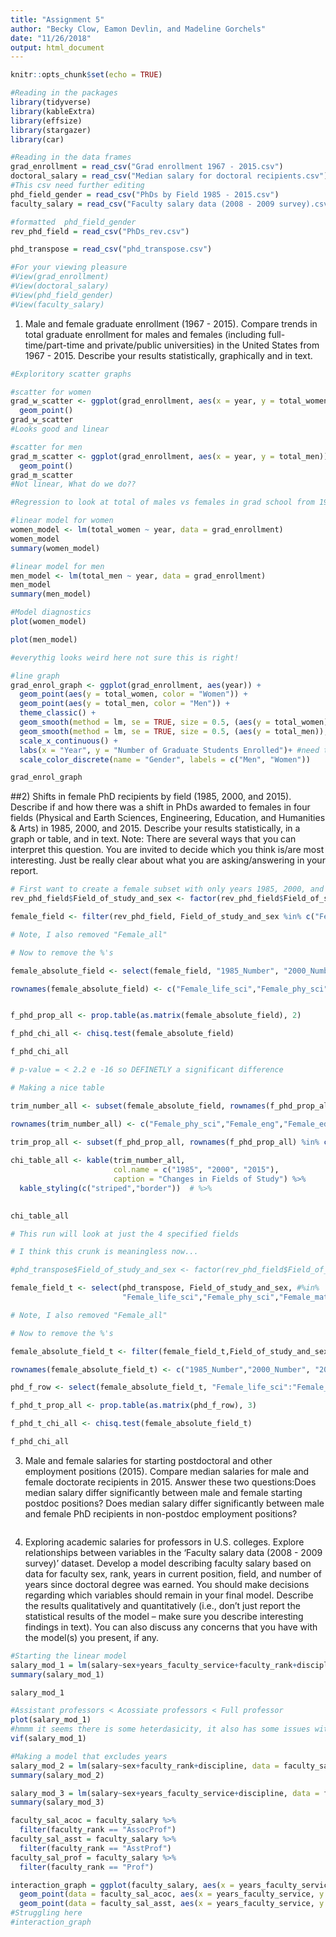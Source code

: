 ```yaml
---
title: "Assignment 5"
author: "Becky Clow, Eamon Devlin, and Madeline Gorchels"
date: "11/26/2018"
output: html_document
---
```


```r
knitr::opts_chunk$set(echo = TRUE)
```

```r
#Reading in the packages 
library(tidyverse)
library(kableExtra)
library(effsize)
library(stargazer)
library(car)

#Reading in the data frames
grad_enrollment = read_csv("Grad enrollment 1967 - 2015.csv")
doctoral_salary = read_csv("Median salary for doctoral recipients.csv")
#This csv need further editing 
phd_field_gender = read_csv("PhDs by Field 1985 - 2015.csv")
faculty_salary = read_csv("Faculty salary data (2008 - 2009 survey).csv")

#formatted  phd_field_gender
rev_phd_field = read_csv("PhDs_rev.csv")

phd_transpose = read_csv("phd_transpose.csv")

#For your viewing pleasure 
#View(grad_enrollment)
#View(doctoral_salary)
#View(phd_field_gender)
#View(faculty_salary)
```

1) Male and female graduate enrollment (1967 - 2015). Compare trends in total graduate enrollment
for males and females (including full-time/part-time and private/public universities) in the United
States from 1967 - 2015. Describe your results statistically, graphically and in text.

```r
#Exploritory scatter graphs

#scatter for women
grad_w_scatter <- ggplot(grad_enrollment, aes(x = year, y = total_women)) +
  geom_point()
grad_w_scatter
#Looks good and linear

#scatter for men
grad_m_scatter <- ggplot(grad_enrollment, aes(x = year, y = total_men)) +
  geom_point()
grad_m_scatter
#Not linear, What do we do??
```

```r
#Regression to look at total of males vs females in grad school from 1967-2015

#linear model for women
women_model <- lm(total_women ~ year, data = grad_enrollment)
women_model
summary(women_model)

#linear model for men
men_model <- lm(total_men ~ year, data = grad_enrollment)
men_model
summary(men_model)

```

```r
#Model diagnostics
plot(women_model)

plot(men_model)

#everythig looks weird here not sure this is right!
```


```r
#line graph
grad_enrol_graph <- ggplot(grad_enrollment, aes(year)) +
  geom_point(aes(y = total_women, color = "Women")) +
  geom_point(aes(y = total_men, color = "Men")) +
  theme_classic() +
  geom_smooth(method = lm, se = TRUE, size = 0.5, (aes(y = total_women)), color = "turquoise") +
  geom_smooth(method = lm, se = TRUE, size = 0.5, (aes(y = total_men)), color = "coral2") +
  scale_x_continuous() +
  labs(x = "Year", y = "Number of Graduate Students Enrolled")+ #need to fix ledgend and colors 
  scale_color_discrete(name = "Gender", labels = c("Men", "Women"))

grad_enrol_graph

```
##2) Shifts in female PhD recipients by field (1985, 2000, and 2015). 
Describe if and how there was a shift in PhDs awarded to females in four fields (Physical and Earth Sciences, Engineering, Education,
and Humanities & Arts) in 1985, 2000, and 2015. Describe your results statistically, in a graph or table, and in text. Note: There are several ways that you can interpret this question. You are invited to decide
which you think is/are most interesting. Just be really clear about what you are asking/answering in
your report.

```r

# First want to create a female subset with only years 1985, 2000, and 2015
rev_phd_field$Field_of_study_and_sex <- factor(rev_phd_field$Field_of_study_and_sex)

female_field <- filter(rev_phd_field, Field_of_study_and_sex %in% c("Female_life_sci","Female_phy_sci","Female_math","Female_ss", "Female_eng","Female_ed","Female_art","Female_other"))

# Note, I also removed "Female_all"

# Now to remove the %'s

female_absolute_field <- select(female_field, "1985_Number", "2000_Number", "2015_Number") 

rownames(female_absolute_field) <- c("Female_life_sci","Female_phy_sci","Female_math","Female_ss", "Female_eng","Female_ed","Female_art","Female_other")


f_phd_prop_all <- prop.table(as.matrix(female_absolute_field), 2)

f_phd_chi_all <- chisq.test(female_absolute_field)

f_phd_chi_all

# p-value = < 2.2 e -16 so DEFINETLY a significant difference
```

```r
# Making a nice table

trim_number_all <- subset(female_absolute_field, rownames(f_phd_prop_all) %in% c("Female_phy_sci","Female_eng", "Female_ed","Female_art"))

rownames(trim_number_all) <- c("Female_phy_sci","Female_eng","Female_ed","Female_art")

trim_prop_all <- subset(f_phd_prop_all, rownames(f_phd_prop_all) %in% c("Female_phy_sci","Female_eng", "Female_ed","Female_art"))
  
chi_table_all <- kable(trim_number_all,
                       col.name = c("1985", "2000", "2015"),
                       caption = "Changes in Fields of Study") %>% 
  kable_styling(c("striped","border"))  # %>% 
 

chi_table_all
```



```r
# This run will look at just the 4 specified fields


```


```r

# I think this crunk is meaningless now...

#phd_transpose$Field_of_study_and_sex <- factor(rev_phd_field$Field_of_study_and_sex)

female_field_t <- select(phd_transpose, Field_of_study_and_sex, #%in%
                         "Female_life_sci","Female_phy_sci","Female_math","Female_ss", "Female_eng","Female_ed","Female_art","Female_other")

# Note, I also removed "Female_all"

# Now to remove the %'s

female_absolute_field_t <- filter(female_field_t,Field_of_study_and_sex %in% c("1985_Number", "2000_Number", "2015_Number")) 

rownames(female_absolute_field_t) <- c("1985_Number","2000_Number", "2015_Number")

phd_f_row <- select(female_absolute_field_t, "Female_life_sci":"Female_other")

f_phd_t_prop_all <- prop.table(as.matrix(phd_f_row), 3)

f_phd_t_chi_all <- chisq.test(female_absolute_field_t)

f_phd_chi_all
```



3) Male and female salaries for starting postdoctoral and other employment positions (2015). Compare median salaries for male and female doctorate recipients in 2015. Answer these two questions:Does median salary differ significantly between male and female starting postdoc positions? Does median salary differ significantly between male and female PhD recipients in non-postdoc employment positions?


```r

```

4) Exploring academic salaries for professors in U.S. colleges. Explore relationships between variables in the ‘Faculty salary data (2008 - 2009 survey)’ dataset. Develop a model describing faculty salary based on data for faculty sex, rank, years in current position, field, and number of years since doctoral degree was earned. You should make decisions regarding which variables should remain in your final model. Describe the results qualitatively and quantitatively (i.e., don’t just report the statistical
results of the model – make sure you describe interesting findings in text). You can also discuss any concerns that you have with the model(s) you present, if any.

```r
#Starting the linear model 
salary_mod_1 = lm(salary~sex+years_faculty_service+faculty_rank+discipline, data = faculty_salary)
summary(salary_mod_1)

salary_mod_1
```

```r
#Assistant professors < Acossiate professors < Full professor
plot(salary_mod_1)
#hmmm it seems there is some heterdasicity, it also has some issues with residual normality 
vif(salary_mod_1)
```

```r
#Making a model that excludes years
salary_mod_2 = lm(salary~sex+faculty_rank+discipline, data = faculty_salary)
summary(salary_mod_2)
```

```r
salary_mod_3 = lm(salary~sex+years_faculty_service+discipline, data = faculty_salary)
summary(salary_mod_3)
```
```r
faculty_sal_acoc = faculty_salary %>% 
  filter(faculty_rank == "AssocProf")
faculty_sal_asst = faculty_salary %>% 
  filter(faculty_rank == "AsstProf")
faculty_sal_prof = faculty_salary %>% 
  filter(faculty_rank == "Prof")

interaction_graph = ggplot(faculty_salary, aes(x = years_faculty_service, y = salary))+
  geom_point(data = faculty_sal_acoc, aes(x = years_faculty_service, y = salary))+
  geom_point(data = faculty_sal_asst, aes(x = years_faculty_service, y = salary))
#Struggling here
#interaction_graph
```

